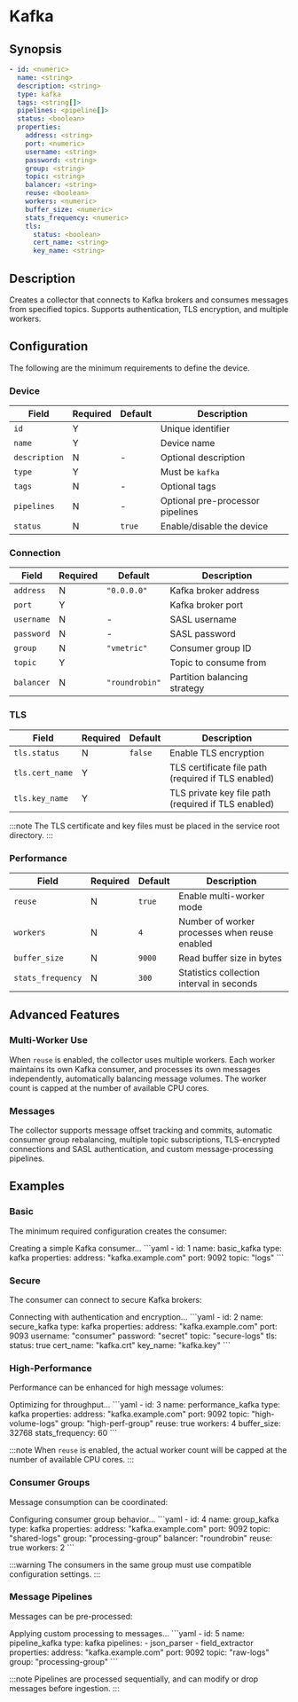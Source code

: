 # Kafka

## Synopsis

```yaml
- id: <numeric>
  name: <string>
  description: <string>
  type: kafka
  tags: <string[]>
  pipelines: <pipeline[]>
  status: <boolean>
  properties:
    address: <string>
    port: <numeric>
    username: <string>
    password: <string>
    group: <string>
    topic: <string>
    balancer: <string>
    reuse: <boolean>
    workers: <numeric>
    buffer_size: <numeric>
    stats_frequency: <numeric>
    tls:
      status: <boolean>
      cert_name: <string>
      key_name: <string>
```

## Description

Creates a collector that connects to Kafka brokers and consumes messages from specified topics. Supports authentication, TLS encryption, and multiple workers.

## Configuration

The following are the minimum requirements to define the device.

### Device

|Field|Required|Default|Description|
|---|---|---|---|
|`id`|Y||Unique identifier|
|`name`|Y||Device name|
|`description`|N|-|Optional description|
|`type`|Y||Must be `kafka`|
|`tags`|N|-|Optional tags|
|`pipelines`|N|-|Optional pre-processor pipelines|
|`status`|N|`true`|Enable/disable the device|

### Connection

|Field|Required|Default|Description|
|---|---|---|---|
|`address`|N|`"0.0.0.0"`|Kafka broker address|
|`port`|Y||Kafka broker port|
|`username`|N|-|SASL username|
|`password`|N|-|SASL password|
|`group`|N|`"vmetric"`|Consumer group ID|
|`topic`|Y||Topic to consume from|
|`balancer`|N|`"roundrobin"`|Partition balancing strategy|

### TLS

|Field|Required|Default|Description|
|---|---|---|---|
|`tls.status`|N|`false`|Enable TLS encryption|
|`tls.cert_name`|Y||TLS certificate file path (required if TLS enabled)|
|`tls.key_name`|Y||TLS private key file path (required if TLS enabled)|

:::note
The TLS certificate and key files must be placed in the service root directory.
:::

### Performance

|Field|Required|Default|Description|
|---|---|---|---|
|`reuse`|N|`true`|Enable multi-worker mode|
|`workers`|N|`4`|Number of worker processes when reuse enabled|
|`buffer_size`|N|`9000`|Read buffer size in bytes|
|`stats_frequency`|N|`300`|Statistics collection interval in seconds|

## Advanced Features

### Multi-Worker Use

When `reuse` is enabled, the collector uses multiple workers. Each worker maintains its own Kafka consumer, and processes its own messages independently, automatically balancing message volumes. The worker count is capped at the number of available CPU cores.

### Messages

The collector supports message offset tracking and commits, automatic consumer group rebalancing, multiple topic subscriptions, TLS-encrypted connections and SASL authentication, and custom message-processing pipelines.

## Examples

### Basic

The minimum required configuration creates the consumer:

<ExampleGrid>
  <CommentCol>
    Creating a simple Kafka consumer...
  </CommentCol>
  <CodeCol>
    ```yaml
    - id: 1
      name: basic_kafka
      type: kafka
      properties:
        address: "kafka.example.com"
        port: 9092
        topic: "logs"
    ```
  </CodeCol>
</ExampleGrid>

### Secure

The consumer can connect to secure Kafka brokers:

<ExampleGrid>
  <CommentCol>
    Connecting with authentication and encryption...
  </CommentCol>
  <CodeCol>
    ```yaml
    - id: 2
      name: secure_kafka
      type: kafka
      properties:
        address: "kafka.example.com"
        port: 9093
        username: "consumer"
        password: "secret"
        topic: "secure-logs"
        tls:
          status: true
          cert_name: "kafka.crt"
          key_name: "kafka.key"
    ```
  </CodeCol>
</ExampleGrid>

### High-Performance

Performance can be enhanced for high message volumes:

<ExampleGrid>
  <CommentCol>
    Optimizing for throughput...
  </CommentCol>
  <CodeCol>
    ```yaml
    - id: 3
      name: performance_kafka
      type: kafka
      properties:
        address: "kafka.example.com"
        port: 9092
        topic: "high-volume-logs"
        group: "high-perf-group"
        reuse: true
        workers: 4
        buffer_size: 32768
        stats_frequency: 60
    ```
  </CodeCol>
</ExampleGrid>

:::note
When `reuse` is enabled, the actual worker count will be capped at the number of available CPU cores.
:::

### Consumer Groups

Message consumption can be coordinated:

<ExampleGrid>
  <CommentCol>
    Configuring consumer group behavior...
  </CommentCol>
  <CodeCol>
    ```yaml
    - id: 4
      name: group_kafka
      type: kafka
      properties:
        address: "kafka.example.com"
        port: 9092
        topic: "shared-logs"
        group: "processing-group"
        balancer: "roundrobin"
        reuse: true
        workers: 2
    ```
  </CodeCol>
</ExampleGrid>

:::warning
The consumers in the same group must use compatible configuration settings.
:::

### Message Pipelines

Messages can be pre-processed:

<ExampleGrid>
  <CommentCol>
    Applying custom processing to messages...
  </CommentCol>
  <CodeCol>
    ```yaml
    - id: 5
      name: pipeline_kafka
      type: kafka
      pipelines:
        - json_parser
        - field_extractor
      properties:
        address: "kafka.example.com"
        port: 9092
        topic: "raw-logs"
        group: "processing-group"
    ```
  </CodeCol>
</ExampleGrid>

:::note
Pipelines are processed sequentially, and can modify or drop messages before ingestion.
:::
